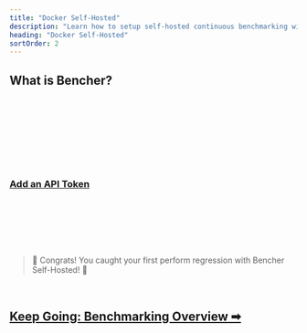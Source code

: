 ```yaml
---
title: "Docker Self-Hosted"
description: "Learn how to setup self-hosted continuous benchmarking with Bencher"
heading: "Docker Self-Hosted"
sortOrder: 2
---
```



## What is Bencher?

<BencherIntro />

<br />

<DockerSelfHosted />

<br />

<DockerInstall />

<br />

<QSInstallCli />

<br />

<DockerRunServers />

<br />

<DockerBencherHost />

<br />

<DockerSelfHostedAccount />

<br />

<QSApiToken>
    <h3><a id="add-api-token" href="http://localhost:3000/console/users/tokens/add?back=aHR0cHM6Ly9iZW5jaGVyLmRldi9kb2NzL3R1dG9yaWFsL3F1aWNrLXN0YXJ0LyNhZGQtYXBpLXRva2Vu">Add an API Token</a></h3>
</QSApiToken>

<br />

<QSCreateProject />

<br />

<QSRunReport />

<br />

<QSGenerateAlert />

<br />
<br />

> 🐰 Congrats! You caught your first perform regression with Bencher Self-Hosted! 🎉

<br />

<h2><a href="/docs/explanation/benchmarking/">Keep Going: Benchmarking Overview ➡</a></h2>
